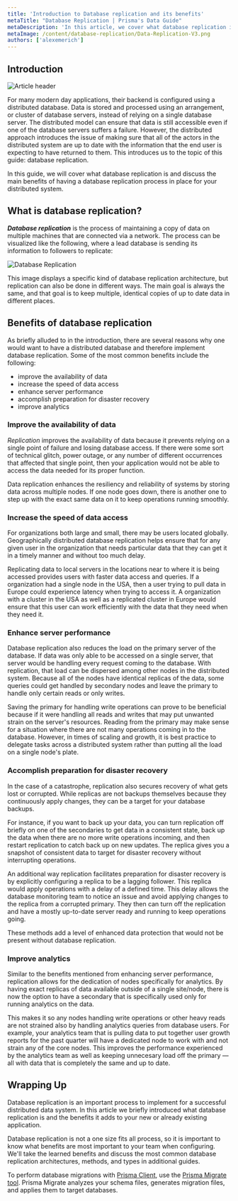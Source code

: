 ```yaml
---
title: 'Introduction to Database replication and its benefits'
metaTitle: "Database Replication | Prisma's Data Guide"
metaDescription: 'In this article, we cover what database replication is and its most common benefits'
metaImage: /content/database-replication/Data-Replication-V3.png
authors: ['alexemerich']
---
```


## Introduction

![Article header](/content/database-replication//Data-Replication-V2.png)

For many modern day applications, their backend is configured using a distributed database. Data is stored and processed using an arrangement, or cluster of database servers, instead of relying on a single database server. The distributed model can ensure that data is still accessible even if one of the database servers suffers a failure. However, the distributed approach introduces the issue of making sure that all of the actors in the distributed system are up to date with the information that the end user is expecting to have returned to them. This introduces us to the topic of this guide: database replication. 

In this guide, we will cover what database replication is and discuss the main benefits of having a database replication process in place for your distributed system.

## What is database replication?

***Database replication*** is the process of maintaining a copy of data on multiple machines that are connected via a network. The process can be visualized like the following, where a lead database is sending its information to followers to replicate:

![Database Replication](/content/database-replication//Full-Data-Replication.png)

This image displays a specific kind of database replication architecture, but replication can also be done in different ways. The main goal is always the same, and that goal is to keep multiple, identical copies of up to date data in different places.

## Benefits of database replication

As briefly alluded to in the introduction, there are several reasons why one would want to have a distributed database and therefore implement database replication. Some of the most common benefits include the following:

* improve the availability of data
* increase the speed of data access
* enhance server performance
* accomplish preparation for disaster recovery
* improve analytics

### Improve the availability of data

*Replication* improves the availability of data because it prevents relying on a single point of failure and losing database access. If there were some sort of technical glitch, power outage, or any number of different occurrences that affected that single point, then your application would not be able to access the data needed for its proper function. 

Data replication enhances the resiliency and reliability of systems by storing data across multiple nodes. If one node goes down, there is another one to step up with the exact same data on it to keep operations running smoothly.

### Increase the speed of data access

For organizations both large and small, there may be users located globally. Geographically distributed database replication helps ensure that for any given user in the organization that needs particular data that they can get it in a timely manner and without too much delay.

Replicating data to local servers in the locations near to where it is being accessed provides users with faster data access and queries. If a organization had a single node in the USA, then a user trying to pull data in Europe could experience latency when trying to access it. A organization with a cluster in the USA as well as a replicated cluster in Europe would ensure that this user can work efficiently with the data that they need when they need it.

### Enhance server performance

Database replication also reduces the load on the primary server of the database. If data was only able to be accessed on a single server, that server would be handling every request coming to the database. With replication, that load can be dispersed among other nodes in the distributed system. Because all of the nodes have identical replicas of the data, some queries could get handled by secondary nodes and leave the primary to handle only certain reads or only writes.

Saving the primary for handling write operations can prove to be beneficial because if it were handling all reads and writes that may put unwanted strain on the server's resources. Reading from the primary may make sense for a situation where there are not many operations coming in to the database. However, in times of scaling and growth, it is best practice to delegate tasks across a distributed system rather than putting all the load on a single node's plate.

### Accomplish preparation for disaster recovery

In the case of a catastrophe, replication also secures recovery of what gets lost or corrupted.
While replicas are not backups themselves because they continuously apply changes, they can be a target for your database backups.

For instance, if you want to back up your data, you can turn replication off briefly on one of the secondaries to get data in a consistent state, back up the data when there are no more write operations incoming, and then restart replication to catch back up on new updates. The replica gives you a snapshot of consistent data to target for disaster recovery without interrupting operations.

An additional way replication facilitates preparation for disaster recovery is by explicitly configuring a replica to be a lagging follower. This replica would apply operations with a delay of a defined time. This delay allows the database monitoring team to notice an issue and avoid applying changes to the replica from a corrupted primary. They then can turn off the replication and have a mostly up-to-date server ready and running to keep operations going. 

These methods add a level of enhanced data protection that would not be present without database replication.

### Improve analytics

Similar to the benefits mentioned from enhancing server performance, replication allows for the dedication of nodes specifically for analytics. By having exact replicas of data available outside of a single site/node, there is now the option to have a secondary that is specifically used only for running analytics on the data.

This makes it so any nodes handling write operations or other heavy reads are not strained also by handling analytics queries from database users. For example, your analytics team that is pulling data to put together user growth reports for the past quarter will have a dedicated node to work with and not strain any of the core nodes. This improves the performance experienced by the analytics team as well as keeping unnecesary load off the primary — all with data that is completely the same and up to date.



## Wrapping Up

Database replication is an important process to implement for a successful distributed data system. In this article we briefly introduced what database replication is and the benefits it adds to your new or already existing application.

Database replication is not a one size fits all process, so it is important to know what benefits are most important to your team when configuring. We'll take the learned benefits and discuss the most common database replication architectures, methods, and types in additional guides. 

<PrismaOutlinks>

To perform database migrations with [Prisma Client](https://www.prisma.io/docs/concepts/components/prisma-client), use the [Prisma Migrate tool](https://www.prisma.io/docs/concepts/components/prisma-migrate).  Prisma Migrate analyzes your schema files, generates migration files, and applies them to target databases.

</PrismaOutlinks>
